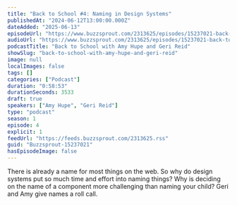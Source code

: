 ```yaml
---
title: "Back to School #4: Naming in Design Systems"
publishedAt: "2024-06-12T13:00:00.000Z"
dateAdded: "2025-06-13"
episodeUrl: "https://www.buzzsprout.com/2313625/episodes/15237021-back-to-school-4-naming-in-design-systems.mp3"
audioUrl: "https://www.buzzsprout.com/2313625/episodes/15237021-back-to-school-4-naming-in-design-systems.mp3"
podcastTitle: "Back to School with Amy Hupe and Geri Reid"
showSlug: "back-to-school-with-amy-hupe-and-geri-reid"
image: null
localImages: false
tags: []
categories: ["Podcast"]
duration: "0:58:53"
durationSeconds: 3533
draft: true
speakers: ["Amy Hupe", "Geri Reid"]
type: "podcast"
season: 1
episode: 4
explicit: 1
feedUrl: "https://feeds.buzzsprout.com/2313625.rss"
guid: "Buzzsprout-15237021"
hasEpisodeImage: false
---
```

There is already a name for most things on the web. So why do design systems put so much time and effort into naming things? Why is deciding on the name of a component more challenging than naming your child? Geri and Amy give names a roll call.
